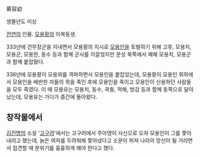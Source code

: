 慕容幼

생몰년도 미상

[[전연]]의 인물. [[모용황]]의 이복동생.

333년에 건무장군을 지내면서 모용황의 지시로 [[모용인]]을 토벌하기 위해 고후, 모용치, 모용군, 모용한, 동수 등과 함께 군사를 이끌었지만 문성 북쪽에서 패해 모용치, 모용군과 함께 붙잡혔다.

336년에 모용황이 모용외를 격파하면서 모용인을 붙잡았는데, 모용황이 모용인 휘하에서 모용인을 배반한 자들의 목을 죽인 후에 모용인을 죽이고 모용인이 신용하던 사람들을 모두 죽였다. 이 때 모용유는 모용치, 동수, 곽충, 적해, 방감 등과 함께 동쪽으로 달아났는데, 모용유는 가다가 중간에 돌아왔다.

== 창작물에서 ==
[[김진명]]의 소설 '[[고구려]]'에서는 고구려에서 주아영이 사신으로 오자 모용인이 그를 쫓아내려고 했는데, 늙은 여자를 두려워해 쫓아냈다고 소문이 퍼져 나라의 망신이 될 거라면서 접견할 때 분위기를 흉흉하게 해야 한다고 했다.
